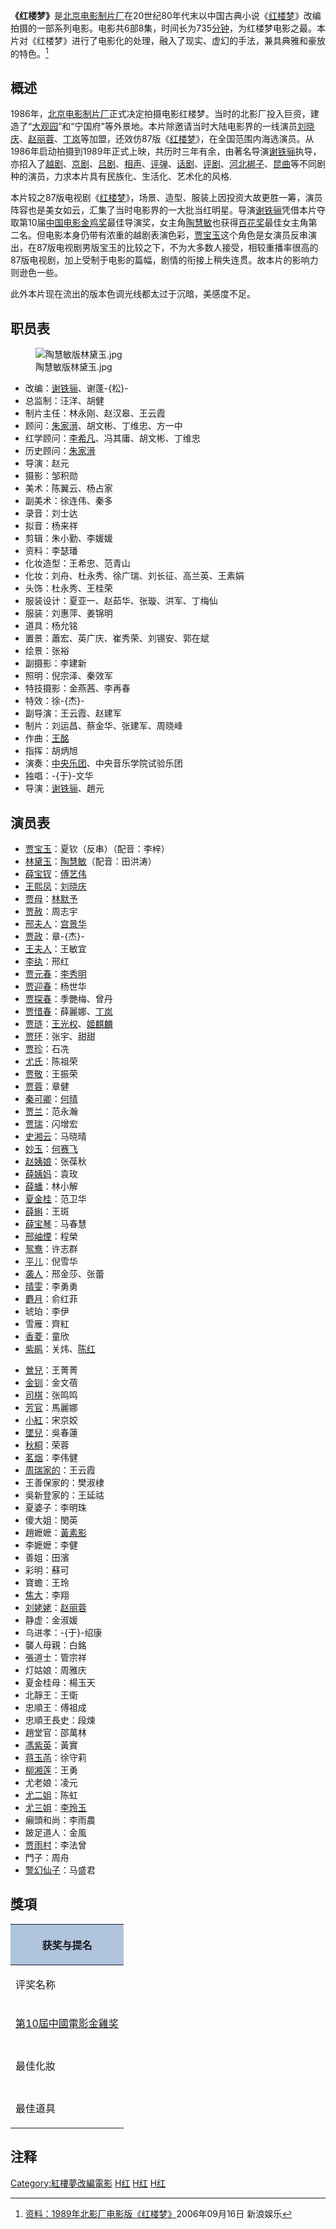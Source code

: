 {{Infobox Film
| name           = 红楼梦
| original_name  = A Dream of Red Mansions
| cn_name        =
| hk_name        =
| tw_name        =
| image          = 
| caption        = 爱情、古装
| producer       = 
| director       = [[谢铁骊|谢铁骊]]、趙元
| writer         = [[谢铁骊|谢铁骊]]、谢蓬-{松}-
| starring       = 夏钦、[[陶慧敏|陶慧敏]]、[[傅艺伟|傅艺伟]]、[[刘晓庆|刘晓庆]]
| music          = 
| cinematography = 
| editing        = 
| production_company = [[北京电影制片厂|北京电影制片厂]]
| distributor    = 
| released       = {{CHN}} 1989年
| runtime        = 735分钟
| country        ={{中國大陸電影產地}}
| language       = [[普通话|普通话]] 
| budget         = 
| gross          =
| website        = 
| imdb_id        = 
}}
'''《红楼梦》'''是[[北京电影制片厂|北京电影制片厂]]在20世纪80年代末以中国古典小说《[[红楼梦|红楼梦]]》改编拍摄的一部系列电影。电影共6部8集，时间长为735[[分钟|分钟]]，为红楼梦电影之最。本片对《红楼梦》进行了电影化的处理，融入了现实、虚幻的手法，兼具典雅和豪放的特色。<ref>[http://ent.sina.com.cn/v/2006-09-16/15161251081.html 资料：1989年北影厂电影版《红楼梦》]2006年09月16日 新浪娱乐</ref>

== 概述 ==
1986年，[[中国电影集团公司北京电影制片厂|北京电影制片厂]]正式决定拍摄电影红楼梦。当时的北影厂投入巨资，建造了“[[大观园|大观园]]”和“宁国府”等外景地。本片除邀请当时大陆电影界的一线演员[[刘晓庆|刘晓庆]]、[[赵丽蓉|赵丽蓉]]、[[丁岚|丁岚]]等加盟，还效仿87版《[[红楼梦_(1987年电视剧)|红楼梦]]》，在全国范围内海选演员。从1986年启动拍摄到1989年正式上映，共历时三年有余，由著名导演[[谢铁骊|谢铁骊]]执导，亦招入了[[越剧|越剧]]、[[京剧|京剧]]、[[吕剧|吕剧]]、[[相声|相声]]、[[评弹|评弹]]、[[话剧|话剧]]、[[评剧|评剧]]、[[河北梆子|河北梆子]]、[[昆曲|昆曲]]等不同剧种的演员，力求本片具有民族化、生活化、艺术化的风格.

本片较之87版电视剧《[[红楼梦_(1987年电视剧)|红楼梦]]》，场景、造型、服装上因投资大故更胜一筹，演员阵容也是美女如云，汇集了当时电影界的一大批当红明星。导演[[谢铁骊|谢铁骊]]凭借本片夺取第10届[[中国电影金鸡奖|中国电影金鸡奖]]最佳导演奖，女主角[[陶慧敏|陶慧敏]]也获得[[百花奖|百花奖]]最佳女主角第二名。但电影本身仍带有浓重的越剧表演色彩，[[贾宝玉|贾宝玉]]这个角色是女演员反串演出，在87版电视剧男版宝玉的比较之下，不为大多数人接受，相较重播率很高的87版电视剧，加上受制于电影的篇幅，剧情的衔接上稍失连贯。故本片的影响力则逊色一些。

此外本片现在流出的版本色调光线都太过于沉暗，美感度不足。

== 职员表 ==
[[File:陶慧敏版林黛玉.jpg|thumb]]
* 改编：[[谢铁骊|谢铁骊]]、谢蓬-{松}-
* 总监制：汪洋、胡健
* 制片主任：林永刚、赵汉皋、王云霞
* 顾问：[[朱家溍|朱家溍]]、胡文彬、丁维忠、方一中
* 红学顾问：[[李希凡|李希凡]]、冯其庸、胡文彬、丁维忠
* 历史顾问：[[朱家溍|朱家溍]]
* 导演：赵元
* 摄影：邹积勋
* 美术：陈翼云、杨占家
* 副美术：徐连伟、秦多
* 录音：刘士达
* 拟音：杨来祥
* 剪辑：朱小勤、李媛媛
* 资料：李瑟璠
* 化妆造型：王希忠、范青山
* 化妆：刘舟、杜永秀、徐广瑞、刘长征、高兰英、王素娟
* 头饰：杜永秀、王桂荣
* 服装设计：夏亚一、赵茹华、张璇、洪军、丁梅仙
* 服装：刘惠萍、姜锦明
* 道具：杨允铭
* 置景：蕭宏、英广庆、崔秀荣、刘锡安、郭在斌
* 绘景：张裕
* 副摄影：李建新
* 照明：倪宗泽、秦效军
* 特技摄影：金燕茜、李再春
* 特效：徐-{杰}-
* 副导演：王云霞、赵建军
* 制片：刘运昌、蔡金华、张建军、周晓峰
* 作曲：[[王酩|王酩]]
* 指挥：胡炳旭
* 演奏：[[中央乐团|中央乐团]]、中央音乐学院试验乐团
* 独唱：-{于}-文华
* 导演：[[谢铁骊|谢铁骊]]、趙元

== 演员表 ==
{{col-begin}}
{{col-3}}
* [[贾宝玉|贾宝玉]]：夏钦（反串）（配音：李梓）
* [[林黛玉|林黛玉]]：[[陶慧敏|陶慧敏]]（配音：田洪涛）
* [[薛宝钗|薛宝钗]]：[[傅艺伟|傅艺伟]]
* [[王熙凤|王熙凤]]：[[刘晓庆|刘晓庆]]
* [[贾母|贾母]]：[[林默予|林默予]]
* [[贾赦|贾赦]]：周志宇
* [[邢夫人_(紅樓夢)|邢夫人]]：[[宫景华|宫景华]]
* [[贾政|贾政]]：章-{杰}-
* [[王夫人_(紅樓夢)|王夫人]]：王敏宜
* [[李纨|李纨]]：邢红
* [[贾元春|贾元春]]：[[李秀明|李秀明]]
* [[贾迎春|贾迎春]]：杨世华
* [[贾探春|贾探春]]：季艷梅、曾丹
* [[贾惜春|贾惜春]]：薛麗娜、[[丁岚|丁岚]]
* [[贾琏|贾琏]]：[[王光权|王光权]]、[[姬麒麟|姬麒麟]]
* [[贾环|贾环]]：张宇、甜甜
* [[贾珍|贾珍]]：石冼
* [[尤氏_(紅樓夢)|尤氏]]：陈祖荣
* [[贾敬|贾敬]]：王振荣
* [[贾蓉|贾蓉]]：章健
* [[秦可卿|秦可卿]]：[[何晴|何晴]]
* [[贾兰|贾兰]]：范永瀚
* [[賈瑞_(紅樓夢)|贾瑞]]：闪增宏
* [[史湘云|史湘云]]：马晓晴
* [[妙玉|妙玉]]：[[何赛飞|何赛飞]]
* [[赵姨娘|赵姨娘]]：张葆秋
* [[薛姨妈|薛姨妈]]：袁玫
* [[薛蟠|薛蟠]]：林小解
* [[夏金桂|夏金桂]]：范卫华
* [[薛蝌|薛蝌]]：王斑
* [[薛宝琴|薛宝琴]]：马春慧
* [[邢岫煙|邢岫煙]]：程榮
* [[鴛鴦_(人物)|鸳鸯]]：许志群
* [[平儿|平儿]]：倪雪华
* [[袭人|袭人]]：邢金莎、张蕾
* [[晴雯|晴雯]]：李勇勇
* [[麝月|麝月]]：俞红菲
* 琥珀：李伊
* 雪雁：齊紅
* [[香菱|香菱]]：童欣
* [[紫鹃|紫鹃]]：关炜、[[陳紅_(演員)|陈红]]
{{col-3}}
* [[鶯兒|鶯兒]]：王菁菁
* [[金钏|金钏]]：金文蓓
* [[司棋|司棋]]：张鸣鸣
* [[芳官|芳官]]：馬麗娜
* [[小紅|小紅]]：宋京姣
* [[墜兒|墜兒]]：吳春蓮
* [[秋桐|秋桐]]：荣蓉
* [[茗烟|茗烟]]：李伟健
* [[周瑞家的|周瑞家的]]：王云霞
* 王善保家的：樊淑棣
* 吳新登家的：王延祜
* 夏婆子：李明珠
* 傻大姐：閔英
* 趙嬷嬷：[[黃素影|黃素影]]
* 李嬷嬷：李健
* 善姐：田濱
* 彩明：蘇可
* 寶蟾：王玲
* [[焦大|焦大]]：李翔
* [[刘姥姥|刘姥姥]]：[[赵丽蓉|赵丽蓉]]
* 静虚：金淑媛
* 乌进孝：-{于}-绍康
* 襲人母親：白銘
* 張道士：管宗祥
* 灯姑娘：周雅庆
* 夏金桂母：楊玉天
* 北靜王：王衛
* 忠順王：傅祖成
* 忠順王長史：段煉
* 趙堂官：邵萬林
* [[馮紫英|馮紫英]]：黃實
* [[蒋玉菡|蒋玉菡]]：徐守莉
* [[柳湘莲|柳湘莲]]：王勇
* 尤老娘：凌元
* [[尤二姐|尤二姐]]：陈虹
* [[尤三姐|尤三姐]]：[[李玲玉|李玲玉]]
* 癩頭和尚：李雨農
* 跛足道人：金風
* [[贾雨村|贾雨村]]：李法曾
* 門子：周舟
* [[警幻仙子|警幻仙子]]：马盛君
{{col-end}}

== 獎項 ==
{| border="2" cellpadding="4" cellspacing="0" style="margin: 1em 1em 1em 0; background: #f9f9f9; border: 2px #aaa solid; border-collapse: collapse; font-size: 90%;" 
|- bgcolor="#CCCCCC" align="center"
! colspan="4" style="background: LightSteelBlue;" | 获奖与提名
|- bgcolor="#CCCCCC" align="center" 
! 评奖名称
! 奖项
! 获得者
! 结果
|-
|rowspan=5|[[第10屆中國電影金雞奖|第10屆中國電影金雞奖]]
|最佳導演
|謝鐵驪、趙元
|{{won}}
|-style="border-top:2px solid gray;"
|-
|最佳女配角
|林默予
|{{won}}
|-style="border-top:2px solid gray;"
|-
|最佳服裝造型
|夏亞一、丁梅先、姜錦明、趙茹華、張璇、洪軍、劉惠萍
|{{won}}
|-style="border-top:2px solid gray;"
|-
|最佳化妝
|王希鐘、范青山、劉丹、杜永秀、徐廣瑞
|提名
|-style="border-top:2px solid gray;"
|-
|最佳道具
|楊允銘
|提名
|}

== 注释 ==
<references />
{{红楼梦}}
[[Category:紅樓夢改編電影|Category:紅樓夢改編電影]]
[[Category:1989年中国电影作品|H红]]
[[Category:中國愛情片|H红]]
[[Category:北京电影制片厂电影|H红]]